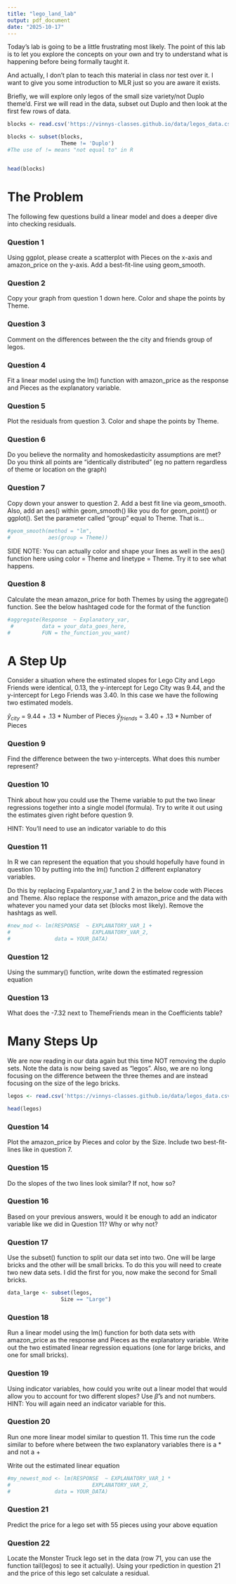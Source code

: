 ```yaml
---
title: "lego_land_lab"
output: pdf_document
date: "2025-10-17"
---
```


Today's lab is going to be a little frustrating most likely. The point of this lab is to let you explore the concepts on your own and try to understand what is happening before being formally taught it. 

And actually, I don't plan to teach this material in class nor test over it. I want to give you some introduction to MLR just so you are aware it exists. 

##############################################

Briefly, we will explore only legos of the small size variety/not Duplo theme'd. First we will read in the data, subset out Duplo and then look at the first few rows of data.


```r
blocks <- read.csv('https://vinnys-classes.github.io/data/legos_data.csv')

blocks <- subset(blocks,
                 Theme != 'Duplo') 
#The use of != means "not equal to" in R


head(blocks)
```


# The Problem
The following few questions build a linear model and does a deeper dive into checking residuals.

### Question 1

Using ggplot, please create a scatterplot with Pieces on the x-axis and amazon_price on the y-axis. Add a best-fit-line using geom_smooth.


### Question 2

Copy your graph from question 1 down here. Color and shape the points by Theme. 


### Question 3

Comment on the differences between the the city and friends group of legos.


### Question 4

Fit a linear model using the lm() function with amazon_price as the response and Pieces as the explanatory variable. 


### Question 5

Plot the residuals from question 3. Color and shape the points by Theme. 


### Question 6

Do you believe the normality and homoskedasticity assumptions are met? Do you think all points are "identically distributed" (eg no pattern regardless of theme or location on the graph)


### Question 7

Copy down your answer to question 2. Add a best fit line via geom_smooth. Also, add an aes() within geom_smooth() like you do for geom_point() or ggplot(). Set the parameter called "group" equal to Theme. That is...


```r
#geom_smooth(method = "lm",
#            aes(group = Theme))
```

SIDE NOTE: You can actually color and shape your lines as well in the aes() function here using color = Theme and linetype = Theme. Try it to see what happens. 


### Question 8

Calculate the mean amazon_price for both Themes by using the aggregate() function. See the below hashtaged code for the format of the function

```r
#aggregate(Response  ~ Explanatory_var,
 #         data = your_data_goes_here,
#          FUN = the_function_you_want)
```




# A Step Up

Consider a situation where the estimated slopes for Lego City and Lego Friends were identical, 0.13, the y-intercept for Lego City was 9.44, and the y-intercept for Lego Friends was 3.40. In this case we have the following two estimated models.

$\hat{y}_{city}$ = 9.44 + .13 * Number of Pieces
$\hat{y}_{friends}$ = 3.40 + .13 * Number of Pieces


### Question 9

Find the difference between the two y-intercepts. What does this number represent?

### Question 10

Think about how you could use the Theme variable to put the two linear regressions together into a single model (formula). Try to write it out using the estimates given right before question 9.

HINT: You'll need to use an indicator variable to do this


### Question 11

In R we can represent the equation that you should hopefully have found in question 10 by putting into the lm() function 2 different explanatory variables. 

Do this by replacing Expalantory_var_1 and 2 in the below code with Pieces and Theme. Also replace the response with amazon_price and the data with whatever you named your data set (blocks most likely). Remove the hashtags as well.

```r
#new_mod <- lm(RESPONSE  ~ EXPLANATORY_VAR_1 +
#                          EXPLANATORY_VAR_2,
#              data = YOUR_DATA)

```

### Question 12
Using the summary() function, write down the estimated regression equation

### Question 13
What does the -7.32 next to ThemeFriends mean in the Coefficients table?


# Many Steps Up

We are now reading in our data again but this time NOT removing the duplo sets. Note the data is now being saved as "legos". Also, we are no long focusing on the difference between the three themes and are instead focusing on the size of the lego bricks.

```r
legos <- read.csv('https://vinnys-classes.github.io/data/legos_data.csv')

head(legos)
```

### Question 14

Plot the amazon_price by Pieces and color by the Size. Include two best-fit-lines like in question 7. 

### Question 15

Do the slopes of the two lines look similar? If not, how so?

### Question 16

Based on your previous answers, would it be enough to add an indicator variable like we did in Question 11? Why or why not?

### Question 17 

Use the subset() function to split our data set into two. One will be large bricks and the other will be small bricks. To do this you will need to create two new data sets. I did the first for you, now make the second for Small bricks.

```r
data_large <- subset(legos, 
                 Size == "Large")
```

### Question 18

Run a linear model using the lm() function for both data sets with amazon_price as the response and Pieces as the explanatory variable. Write out the two estimated linear regression equations (one for large bricks, and one for small bricks).

### Question 19

Using indicator variables, how could you write out a linear model that would allow you to account for two different slopes? Use $\hat{\beta}$'s and not numbers. HINT: You will again need an indicator variable for this.


### Question 20

Run one more linear model similar to question 11. This time run the code similar to before where between the two explanatory variables there is a * and not a +

Write out the estimated linear equation

```r
#my_newest_mod <- lm(RESPONSE  ~ EXPLANATORY_VAR_1 *
#                          EXPLANATORY_VAR_2,
#              data = YOUR_DATA)

```


### Question 21
Predict the price for a lego set with 55 pieces using your above equation

### Question 22
Locate the Monster Truck lego set in the data (row 71, you can use the function tail(legos) to see it actually). Using your rpediction in question 21 and the price of this lego set calculate a residual.